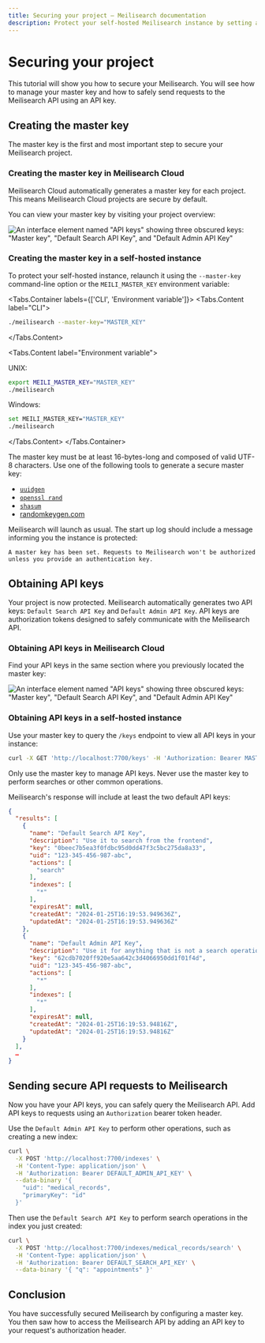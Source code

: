 ```yaml
---
title: Securing your project — Meilisearch documentation
description: Protect your self-hosted Meilisearch instance by setting a master key
---
```


# Securing your project

This tutorial will show you how to secure your Meilisearch. You will see how to manage your master key and how to safely send requests to the Meilisearch API using an API key.

## Creating the master key

The master key is the first and most important step to secure your Meilisearch project.

### Creating the master key in Meilisearch Cloud 

Meilisearch Cloud automatically generates a master key for each project. This means Meilisearch Cloud projects are secure by default.

You can view your master key by visiting your project overview:

![An interface element named "API keys" showing three obscured keys: "Master key", "Default Search API Key", and "Default Admin API Key"](https://raw.githubusercontent.com/meilisearch/documentation/cloud-master-api-keys/assets/images/security/01-master-api-keys.png)

### Creating the master key in a self-hosted instance

To protect your self-hosted instance, relaunch it using the `--master-key` command-line option or the `MEILI_MASTER_KEY` environment variable:

<Tabs.Container labels={['CLI', 'Environment variable']}>
<Tabs.Content label="CLI">

```sh
./meilisearch --master-key="MASTER_KEY"
```

</Tabs.Content>

<Tabs.Content label="Environment variable">

UNIX:

```sh
export MEILI_MASTER_KEY="MASTER_KEY"
./meilisearch
```

Windows:

```sh
set MEILI_MASTER_KEY="MASTER_KEY"
./meilisearch
```

</Tabs.Content>
</Tabs.Container>

<Capsule intent="tip" title="Tools for generating a master key">
The master key must be at least 16-bytes-long and composed of valid UTF-8 characters. Use one of the following tools to generate a secure master key:

- [`uuidgen`](https://www.digitalocean.com/community/tutorials/workflow-command-line-basics-generating-uuids)
- [`openssl rand`](https://www.openssl.org/docs/man1.0.2/man1/rand.html)
- [`shasum`](https://www.commandlinux.com/man-page/man1/shasum.1.html)
- [randomkeygen.com](https://randomkeygen.com/)
</Capsule>

Meilisearch will launch as usual. The start up log should include a message informing you the instance is protected:

```
A master key has been set. Requests to Meilisearch won't be authorized unless you provide an authentication key.
```

## Obtaining API keys

Your project is now protected. Meilisearch automatically generates two API keys: `Default Search API Key` and `Default Admin API Key`. API keys are authorization tokens designed to safely communicate with the Meilisearch API. 

### Obtaining API keys in Meilisearch Cloud 

Find your API keys in the same section where you previously located the master key:

![An interface element named "API keys" showing three obscured keys: "Master key", "Default Search API Key", and "Default Admin API Key"](https://raw.githubusercontent.com/meilisearch/documentation/cloud-master-api-keys/assets/images/security/01-master-api-keys.png)

### Obtaining API keys in a self-hosted instance

Use your master key to query the `/keys` endpoint to view all API keys in your instance:

```sh
curl -X GET 'http://localhost:7700/keys' -H 'Authorization: Bearer MASTER_KEY'
```

<Capsule intent="danger" title="Do not use the master key for API requests">
Only use the master key to manage API keys. Never use the master key to perform searches or other common operations.
</Capsule>

Meilisearch's response will include at least the two default API keys:

```json
{
  "results": [
    {
      "name": "Default Search API Key",
      "description": "Use it to search from the frontend",
      "key": "0beec7b5ea3f0fdbc95d0dd47f3c5bc275da8a33",
      "uid": "123-345-456-987-abc",
      "actions": [
        "search"
      ],
      "indexes": [
        "*"
      ],
      "expiresAt": null,
      "createdAt": "2024-01-25T16:19:53.949636Z",
      "updatedAt": "2024-01-25T16:19:53.949636Z"
    },
    {
      "name": "Default Admin API Key",
      "description": "Use it for anything that is not a search operation. Caution! Do not expose it on a public frontend",
      "key": "62cdb7020ff920e5aa642c3d4066950dd1f01f4d",
      "uid": "123-345-456-987-abc",
      "actions": [
        "*"
      ],
      "indexes": [
        "*"
      ],
      "expiresAt": null,
      "createdAt": "2024-01-25T16:19:53.94816Z",
      "updatedAt": "2024-01-25T16:19:53.94816Z"
    }
  ],
  …
}
```

## Sending secure API requests to Meilisearch

Now you have your API keys, you can safely query the Meilisearch API. Add API keys to requests using an `Authorization` bearer token header. 

Use the `Default Admin API Key` to perform other operations, such as creating a new index:

```sh
curl \
  -X POST 'http://localhost:7700/indexes' \
  -H 'Content-Type: application/json' \
  -H 'Authorization: Bearer DEFAULT_ADMIN_API_KEY' \
  --data-binary '{
    "uid": "medical_records",
    "primaryKey": "id"
  }'
```

Then use the `Default Search API Key` to perform search operations in the index you just created:

```sh
curl \
  -X POST 'http://localhost:7700/indexes/medical_records/search' \
  -H 'Content-Type: application/json' \
  -H 'Authorization: Bearer DEFAULT_SEARCH_API_KEY' \
  --data-binary '{ "q": "appointments" }'
```

## Conclusion

You have successfully secured Meilisearch by configuring a master key. You then saw how to access the Meilisearch API by adding an API key to your request's authorization header.
